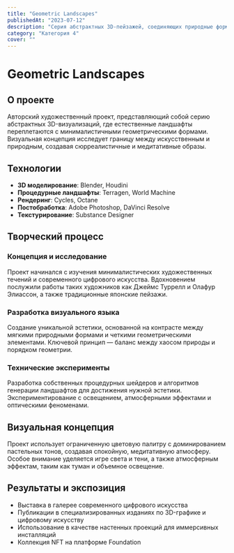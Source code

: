 ```yaml
---
title: "Geometric Landscapes"
publishedAt: "2023-07-12"
description: "Серия абстрактных 3D-пейзажей, соединяющих природные формы и геометрические элементы"
category: "Категория 4"
cover: ""
---
```


# Geometric Landscapes

## О проекте

Авторский художественный проект, представляющий собой серию абстрактных 3D-визуализаций, где естественные ландшафты переплетаются с минималистичными геометрическими формами. Визуальная концепция исследует границу между искусственным и природным, создавая сюрреалистичные и медитативные образы.

## Технологии

- **3D моделирование**: Blender, Houdini
- **Процедурные ландшафты**: Terragen, World Machine
- **Рендеринг**: Cycles, Octane
- **Постобработка**: Adobe Photoshop, DaVinci Resolve
- **Текстурирование**: Substance Designer

## Творческий процесс

### Концепция и исследование

Проект начинался с изучения минималистических художественных течений и современного цифрового искусства. Вдохновением послужили работы таких художников как Джеймс Туррелл и Олафур Элиассон, а также традиционные японские пейзажи.

### Разработка визуального языка

Создание уникальной эстетики, основанной на контрасте между мягкими природными формами и четкими геометрическими элементами. Ключевой принцип — баланс между хаосом природы и порядком геометрии.

### Технические эксперименты

Разработка собственных процедурных шейдеров и алгоритмов генерации ландшафтов для достижения нужной эстетики. Экспериментирование с освещением, атмосферными эффектами и оптическими феноменами.

## Визуальная концепция

Проект использует ограниченную цветовую палитру с доминированием пастельных тонов, создавая спокойную, медитативную атмосферу. Особое внимание уделяется игре света и тени, а также атмосферным эффектам, таким как туман и объемное освещение.

## Результаты и экспозиция

- Выставка в галерее современного цифрового искусства
- Публикации в специализированных изданиях по 3D-графике и цифровому искусству
- Использование в качестве настенных проекций для иммерсивных инсталляций
- Коллекция NFT на платформе Foundation 